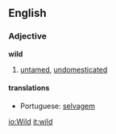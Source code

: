 ==English==

===Adjective===
'''wild'''
# [[untamed]], [[undomesticated]]

====translations====
*Portuguese: [[selvagem]]

[[io:Wild]]
[[it:wild]]